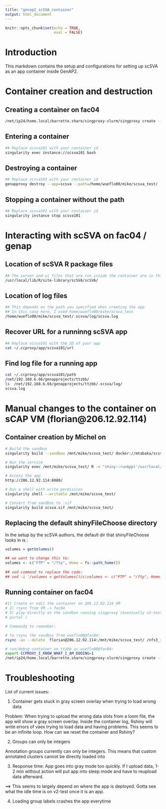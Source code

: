 ```yaml
---
title: "genap2_scSVA_container"
output: html_document
---
```


```r
knitr::opts_chunk$set(echo = TRUE, 
                      eval = FALSE)
```

# Introduction

This markdown contains the setup and configurations for setting up scSVA as an app container inside GenAP2. 

# Container creation and destruction

## Creating a container on fac04

```bash
/net/ip24/home.local/barrette.share/singproxy-slurm/singproxy create --app=scsva --id=101 --path=/home/wueflo00/mike/scsva_test/ -remote=206.12.91.43:22004 --conf=/nfs3_ib/ip24-ib/home.local/barrette.share/singproxy/conf/genap_arbutus.conf
```

## Entering a container

```bash
## Replace scsva101 with your container id
singularity exec instance://scsva101 bash
```

## Destroying a container

```bash
## Replace scsva101 with your container id
genapproxy destroy --app=scsva --path=/home/wueflo00/mike/scsva_test/ --conf=/nfs3_ib/ip24-ib/home.local/barrette.share/singproxy/conf/genap_arbutus.conf
```

## Stopping a container without the path

```bash
## Replace scsva101 with your container id
singularity instance stop scsva101
```


# Interacting with scSVA on fac04 / genap

## Location of scSVA R package files

```bash
## The server and ui files that are run inside the container are in this folder: 
/usr/local/lib/R/site-library/scSVA/scSVA/
```


## Location of log files

```bash
## This depends on the path you specified when creating the app
## In this case here, I used home/wueflo00/mike/scsva_test
/home/wueflo00/mike/scsva_test/.scsva/log/scsva.log
```


## Recover URL for a runninng scSVA app

```bash
## Replace scsva101 with the ID of your app
cat ~/.ccproxy/app/scsva101/url
```

## Find log file for a running app

```bash
cat ~/.ccproxy/app/scsva101/path
/net/192.168.6.66/genapprojects/ttzbb/
ls  /net/192.168.6.66/genapprojects/ttzbb/.scsva/log/
scsva.log
```


# Manual changes to the container on sCAP VM (florian@206.12.92.114)

## Container creation by Michel on 

```bash
# Build the sandbox
singularity build --sandbox /mnt/mike/scsva_test/ docker://mtabaka/scsva

# Run the service
singularity exec /mnt/mike/scsva_test/ R -e "shiny::runApp('/usr/local/lib/R/site-library/scSVA/scSVA',launch.browser = TRUE, port=8080, host='0.0.0.0')"

# Access the app
http://206.12.92.114:8080/

# Run a shell with write permission
singularity shell --writable /mnt/mike/scsva_test/

# Convert from sandbox to .sif
singularity build scsva.sif /mnt/mike/scsva_test/
```



## Replacing the default shinyFileChoose directory

In the setup by the scSVA authors, the default dir that shinyFileChoose looks in is :

```r
volumes = getVolumes()

## we want to change this to:
volumes <- c("FTP" = "/ftp", Home = fs::path_home())
  
## sed command to replace the code:
## sed -i '/volumes = getVolumes()/c\volumes <- c("FTP" = "/ftp", Home = fs::path_home())' /mnt/mike/scsva_test/usr/local/lib/R/site-library/scSVA/scSVA/server.R
```

## Running container on fac04

```bash
#1) Create or edit the container on 206.12.92.114 VM
# 2) rsync from VM -> fac04
# 3) play directly on the sandbox running singproxy (eventually v2-test
# portal )

# Commands to remember:

# to rsync the sandbox from wueflo00@fac04:
rsync -av --delete  florian@206.12.92.114:/mnt/mike/scsva_test/ /nfs3_ib/ip24/home.local/barrette.share/template-singproxy/scsva/rootfs

# run/debug container on ttzbb as wueflo00@fac04:
export CCPROXY_I_KNOW_WHAT_I_AM_DOOING=1 
/net/ip24/home.local/barrette.share/singproxy-slurm/singproxy create --app=scsva --id=101 --path=/net/192.168.6.66/genapprojects/ttzbb/ -remote=206.12.91.43:22004 --conf=/nfs3_ib/ip24-ib/home.local/barrette.share/singproxy/conf/genap_arbutus.conf singularity exec instance://scsva101 bash
```


# Troubleshooting

List of current issues: 

1) Container gets stuck in gray screen overlay when trying to load wrong data

Problem: When trying to upload the wrong data slots from a loom file, the app will show a gray screen overlay. Inside the container log, Rshiny will write errors of vaex trying to load data and having problems. This seems to be an infinite loop. How can we reset the container and Rshiny?

2) Groups can only be integers

Annotation groups currently can only be integers. This means that custom annotated clusters cannot be directly loaded into 

3) Response time: App goes into gray mode too quickly. If I upload data, 1-2 min without action will put app into sleep mode and have to reupload data afterward.

==> This seems to largely depend on where the app is deployed. Gotta see what the idle time is on v2-test once it is an app.

4) Loading group labels crashes the app everytime

